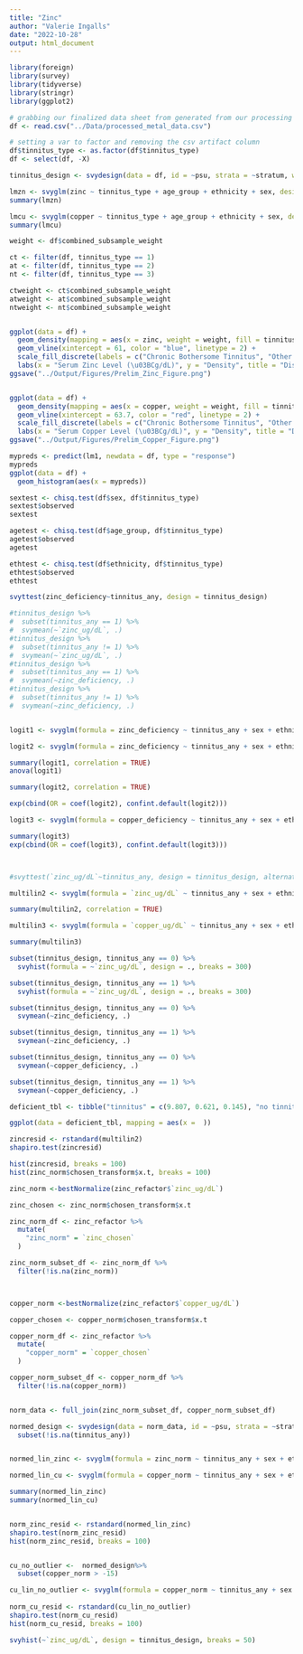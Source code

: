 ```yaml
---
title: "Zinc"
author: "Valerie Ingalls"
date: "2022-10-28"
output: html_document
---
```


```r
library(foreign)
library(survey)
library(tidyverse)
library(stringr)
library(ggplot2)
```


```r
# grabbing our finalized data sheet from generated from our processing script earlier
df <- read.csv("../Data/processed_metal_data.csv")
```


```r
# setting a var to factor and removing the csv artifact column
df$tinnitus_type <- as.factor(df$tinnitus_type)
df <- select(df, -X)
```


```r
tinnitus_design <- svydesign(data = df, id = ~psu, strata = ~stratum, weights = ~combined_subsample_weight, nest = TRUE)
```


```r
lmzn <- svyglm(zinc ~ tinnitus_type + age_group + ethnicity + sex, design = tinnitus_design)
summary(lmzn)

lmcu <- svyglm(copper ~ tinnitus_type + age_group + ethnicity + sex, design = tinnitus_design)
summary(lmcu)
```



```r
weight <- df$combined_subsample_weight

ct <- filter(df, tinnitus_type == 1)
at <- filter(df, tinnitus_type == 2)
nt <- filter(df, tinnitus_type == 3)

ctweight <- ct$combined_subsample_weight
atweight <- at$combined_subsample_weight
ntweight <- nt$combined_subsample_weight


ggplot(data = df) +
  geom_density(mapping = aes(x = zinc, weight = weight, fill = tinnitus_type), alpha = .5) +
  geom_vline(xintercept = 61, color = "blue", linetype = 2) +
  scale_fill_discrete(labels = c("Chronic Bothersome Tinnitus", "Other Tinnitus", "No Tinnitus")) +
  labs(x = "Serum Zinc Level (\u03BCg/dL)", y = "Density", title = "Distribution of Serum Zinc Levels by Tinnitus Type", fill = "Tinnitus Type")
ggsave("../Output/Figures/Prelim_Zinc_Figure.png")


ggplot(data = df) +
  geom_density(mapping = aes(x = copper, weight = weight, fill = tinnitus_type), alpha = .5) +
  geom_vline(xintercept = 63.7, color = "red", linetype = 2) +
  scale_fill_discrete(labels = c("Chronic Bothersome Tinnitus", "Other Tinnitus", "No Tinnitus")) +
  labs(x = "Serum Copper Level (\u03BCg/dL)", y = "Density", title = "Distribution of Serum Copper Levels by Tinnitus Type", fill = "Tinnitus Type")
ggsave("../Output/Figures/Prelim_Copper_Figure.png")


```








```r
mypreds <- predict(lm1, newdata = df, type = "response")
mypreds
ggplot(data = df) +
  geom_histogram(aes(x = mypreds))
```




```r
sextest <- chisq.test(df$sex, df$tinnitus_type)
sextest$observed
sextest

agetest <- chisq.test(df$age_group, df$tinnitus_type)
agetest$observed
agetest

ethtest <- chisq.test(df$ethnicity, df$tinnitus_type)
ethtest$observed
ethtest
```


```r
svyttest(zinc_deficiency~tinnitus_any, design = tinnitus_design)

#tinnitus_design %>%
#  subset(tinnitus_any == 1) %>%
#  svymean(~`zinc_ug/dL`, .)
#tinnitus_design %>%
#  subset(tinnitus_any != 1) %>%
#  svymean(~`zinc_ug/dL`, .)
#tinnitus_design %>%
#  subset(tinnitus_any == 1) %>%
#  svymean(~zinc_deficiency, .)
#tinnitus_design %>%
#  subset(tinnitus_any != 1) %>%
#  svymean(~zinc_deficiency, .)


logit1 <- svyglm(formula = zinc_deficiency ~ tinnitus_any + sex + ethnicity + speech_in_noise + non_work_noise + firearms + work_noise + age_group, family = quasibinomial, design = tinnitus_design, na.action = na.omit)

logit2 <- svyglm(formula = zinc_deficiency ~ tinnitus_any + sex + ethnicity + age_group + speech_in_noise, family = quasibinomial, design = tinnitus_design, na.action = na.omit)

summary(logit1, correlation = TRUE)
anova(logit1)

summary(logit2, correlation = TRUE)

exp(cbind(OR = coef(logit2), confint.default(logit2)))

logit3 <- svyglm(formula = copper_deficiency ~ tinnitus_any + sex + ethnicity + age_group + speech_in_noise, family = quasibinomial, design = tinnitus_design, na.action = na.omit)

summary(logit3)
exp(cbind(OR = coef(logit3), confint.default(logit3)))



#svyttest(`zinc_ug/dL`~tinnitus_any, design = tinnitus_design, alternative = "two.sided", paired = TRUE, conf.level = .95)

multilin2 <- svyglm(formula = `zinc_ug/dL` ~ tinnitus_any + sex + ethnicity + age_group + speech_in_noise, design = tinnitus_design, na.action = na.omit)

summary(multilin2, correlation = TRUE)

multilin3 <- svyglm(formula = `copper_ug/dL` ~ tinnitus_any + sex + ethnicity + age_group + speech_in_noise, design = tinnitus_design, na.action = na.omit)

summary(multilin3)


```


```r
subset(tinnitus_design, tinnitus_any == 0) %>%
  svyhist(formula = ~`zinc_ug/dL`, design = ., breaks = 300)

subset(tinnitus_design, tinnitus_any == 1) %>%
  svyhist(formula = ~`zinc_ug/dL`, design = ., breaks = 300)
```


```r
subset(tinnitus_design, tinnitus_any == 0) %>%
  svymean(~zinc_deficiency, .)

subset(tinnitus_design, tinnitus_any == 1) %>%
  svymean(~zinc_deficiency, .)

subset(tinnitus_design, tinnitus_any == 0) %>%
  svymean(~copper_deficiency, .)

subset(tinnitus_design, tinnitus_any == 1) %>%
  svymean(~copper_deficiency, .)

```


```r
deficient_tbl <- tibble("tinnitus" = c(9.807, 0.621, 0.145), "no tinnitus" = c(15.664, 0.604, 0.374))

ggplot(data = deficient_tbl, mapping = aes(x =  ))
```


```r
zincresid <- rstandard(multilin2)
shapiro.test(zincresid)

hist(zincresid, breaks = 100)
hist(zinc_norm$chosen_transform$x.t, breaks = 100)

zinc_norm <-bestNormalize(zinc_refactor$`zinc_ug/dL`)

zinc_chosen <- zinc_norm$chosen_transform$x.t

zinc_norm_df <- zinc_refactor %>%
  mutate(
    "zinc_norm" = `zinc_chosen`
  )

zinc_norm_subset_df <- zinc_norm_df %>%
  filter(!is.na(zinc_norm))



copper_norm <-bestNormalize(zinc_refactor$`copper_ug/dL`)

copper_chosen <- copper_norm$chosen_transform$x.t

copper_norm_df <- zinc_refactor %>%
  mutate(
    "copper_norm" = `copper_chosen`
  )

copper_norm_subset_df <- copper_norm_df %>%
  filter(!is.na(copper_norm))


norm_data <- full_join(zinc_norm_subset_df, copper_norm_subset_df)

normed_design <- svydesign(data = norm_data, id = ~psu, strata = ~stratum, weights = ~combined_subsample_weight, nest = TRUE) %>%
  subset(!is.na(tinnitus_any))


normed_lin_zinc <- svyglm(formula = zinc_norm ~ tinnitus_any + sex + ethnicity + age_yrs, design = normed_design, na.action = na.omit)

normed_lin_cu <- svyglm(formula = copper_norm ~ tinnitus_any + sex + ethnicity + age_yrs, design = normed_design, na.action = na.omit)

summary(normed_lin_zinc)
summary(normed_lin_cu)


norm_zinc_resid <- rstandard(normed_lin_zinc)
shapiro.test(norm_zinc_resid)
hist(norm_zinc_resid, breaks = 100)


cu_no_outlier <-  normed_design%>%
  subset(copper_norm > -15)

cu_lin_no_outlier <- svyglm(formula = copper_norm ~ tinnitus_any + sex + ethnicity + age_yrs, design = cu_no_outlier, na.action = na.omit)
  
norm_cu_resid <- rstandard(cu_lin_no_outlier)
shapiro.test(norm_cu_resid)
hist(norm_cu_resid, breaks = 100)

```

```r
svyhist(~`zinc_ug/dL`, design = tinnitus_design, breaks = 50)
```